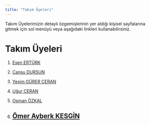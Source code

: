 ```yaml
---
title: "Takım Üyeleri"
---
```


Takım Üyelerimizin detaylı özgemişlerinin yer aldığı kişisel sayfalarına gitmek için sol menüyü veya aşağıdaki linkleri kullanabilirsiniz.

# Takım Üyeleri

1.  [Esen ERTÜRK](/takim/esen.qmd "Esen ERTÜRK")

2.  [Cansu DURSUN](/takim/cansu.qmd "Cansu DURSUN")

3.  [Yeşim GÜRER CERAN](/takim/yesim.qmd "Yeşim GÜRER CERAN")

4.  [Uğur CERAN](/takim/ugur.qmd "Uğur CERAN")

5.  [Osman ÖZKAL](/takim/osman.qmd "Osman ÖZKAL")

6.  [Ömer Ayberk KESGİN](/takim/ayberk.qmd "Ömer Ayberk KESGİN")
---
